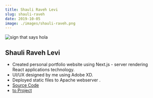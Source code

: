 ```yaml
---
title: Shauli Raveh Levi
slug: shauli-raveh
date: 2019-10-05
image: ./images/shauli-raveh.png
---
```


![sign that says hola](./images/shauli-raveh.png)

## Shauli Raveh Levi

- Created personal portfolio website using Next.js - server rendering React applications technology.
- UI/UX designed by me using Adobe XD.
- Deployed static files to Apache webserver .
- <a href="https://github.com/shlommi/shauli-levi" target="_blank">
    Source Code
  </a>
- <a href="https://www.shauli-levi.co.il/" target="_blank">
    to Project
  </a>
